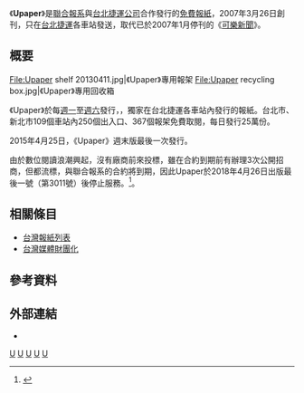 {{Infobox Newspaper
| name                = Upaper
| image               = [[File:Upaper.jpg|File:Upaper.jpg]] 
| caption             = 《Upaper》封面 
| type                = [[免費報紙|免費報紙]]
| format              = [[小型報|小報]]
| owners              = [[聯合報系|聯合報系]]
| publisher           = 聯合報股份有限公司
| editor              = 
| chiefeditor         = 
| assoceditor         = 
| staff               = 
| foundation          = 2007年3月26日
| ceased publication   = 2018年4月27日
| political           = 
| language            = [[正體中文|正體中文]]
| price               = 免費
| headquarters        = {{TWN}}[[新北市|新北市]][[汐止區|汐止區]][[大同路_(新北市汐止區)|大同路]]一段369號
| circulation         = 
| ISSN                = 
| website             = http://reading.udn.com/upaper/
}}

《'''Upaper'''》是[[聯合報系|聯合報系]]與[[台北捷運公司|台北捷運公司]]合作發行的[[免費報紙|免費報紙]]，2007年3月26日創刊，只在[[台北捷運|台北捷運]]各車站發送，取代已於2007年1月停刊的《[[可樂新聞|可樂新聞]]》。

== 概要 ==
<gallery>
File:Upaper shelf 20130411.jpg|《Upaper》專用報架
File:Upaper recycling box.jpg|《Upaper》專用回收箱
</gallery>
《Upaper》於每[[星期一|週一]]至[[星期六|週六]]發行，{{citation needed|大台北地區唯一合法授權}}，獨家在台北捷運各車站內發行的報紙。台北市、新北市109個車站內250個出入口、367個報架免費取閱，每日發行25萬份。

2015年4月25日，《Upaper》週末版最後一次發行。

由於數位閱讀浪潮興起，沒有廠商前來投標，雖在合約到期前有辦理3次公開招商，但都流標，與聯合報系的合約將到期，因此Upaper於2018年4月26日出版最後一號（第3011號）後停止服務。<ref>{{cite web|title=台北捷運報Upaper將收攤|url=http://news.ltn.com.tw/news/life/breakingnews/2399999|accessdate=2018-04-19|ref=2018-04-19|archive-date=2021-02-05|archive-url=https://web.archive.org/web/20210205045307/https://news.ltn.com.tw/news/life/breakingnews/2399999}}</ref>。

== 相關條目 ==
*[[台灣報紙列表|台灣報紙列表]]
*[[台灣媒體財團化|台灣媒體財團化]]

== 參考資料 ==
{{reflist}}

==外部連結==
*{{facebook|udnupaper}}

{{UDN Group}}
{{Taiwan Newspaper}}

[[Category:2007年建立的出版物|U]]
[[Category:2018年停刊的出版物|U]]
[[Category:聯合報系|U]]
[[Category:臺灣中文報紙|U]]
[[Category:免費報紙|U]]